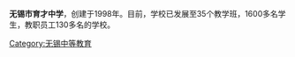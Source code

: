{{unreferenced|time=2016-12-09T06:58:35+00:00}}
{{Infobox School
| name           = 无锡市育才中学
| other_name     = 
| image          = 
| logo           =
| motto          = 弘毅笃学
| established    = 1998年
| type           = 市属民办
| district       = {{CHN}}[[无锡市|无锡市]]

| grades         = 
| principal      = 
| faculty        = 
| staff          = 130余
| students       = 1600余
| magazine       = 


| address        =无锡市东门唐巷140号
| website        =http://www.wxyczx.cn/
}}
'''无锡市育才中学'''，创建于1998年。目前，学校已发展至35个教学班，1600多名学生，教职员工130多名的学校。
[[Category:无锡中等教育|Category:无锡中等教育]]